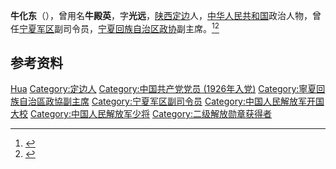 '''牛化东'''（{{bd|1906年||1995年|}}），曾用名'''牛殿英'''，字'''光远'''，[[陕西|陕西]][[定边|定边]]人，[[中华人民共和国|中华人民共和国]]政治人物，曾任[[宁夏军区|宁夏军区]]副司令员，[[宁夏回族自治区政协|宁夏回族自治区政协]]副主席。<ref>{{cite book|title=宁夏百科全书|author=《宁夏百科全书》编纂委员会编|publisher=宁夏人民出版社|year=1998|isbn=|location=|page=}}</ref><ref>{{Cite book|title=中华人民共和国职官志|author=何虎生, 李耀东, 向常福主编|publisher=中国社会出版社|year=2003|isbn=9787800883934|location=北京|pages=}}</ref>

== 参考资料 ==
{{reflist}}

{{中国人物小作品}}

{{Authority control}}
{{DEFAULTSORT:Niu牛}}
[[Category:牛姓|Hua]]
[[Category:定边人|Category:定边人]]
[[Category:中国共产党党员_(1926年入党)|Category:中国共产党党员 (1926年入党)]]
[[Category:寧夏回族自治區政協副主席|Category:寧夏回族自治區政協副主席]]
[[Category:宁夏军区副司令员|Category:宁夏军区副司令员]]
[[Category:中国人民解放军开国大校|Category:中国人民解放军开国大校]]
[[Category:中国人民解放军少将|Category:中国人民解放军少将]]
[[Category:二级解放勋章获得者|Category:二级解放勋章获得者]]